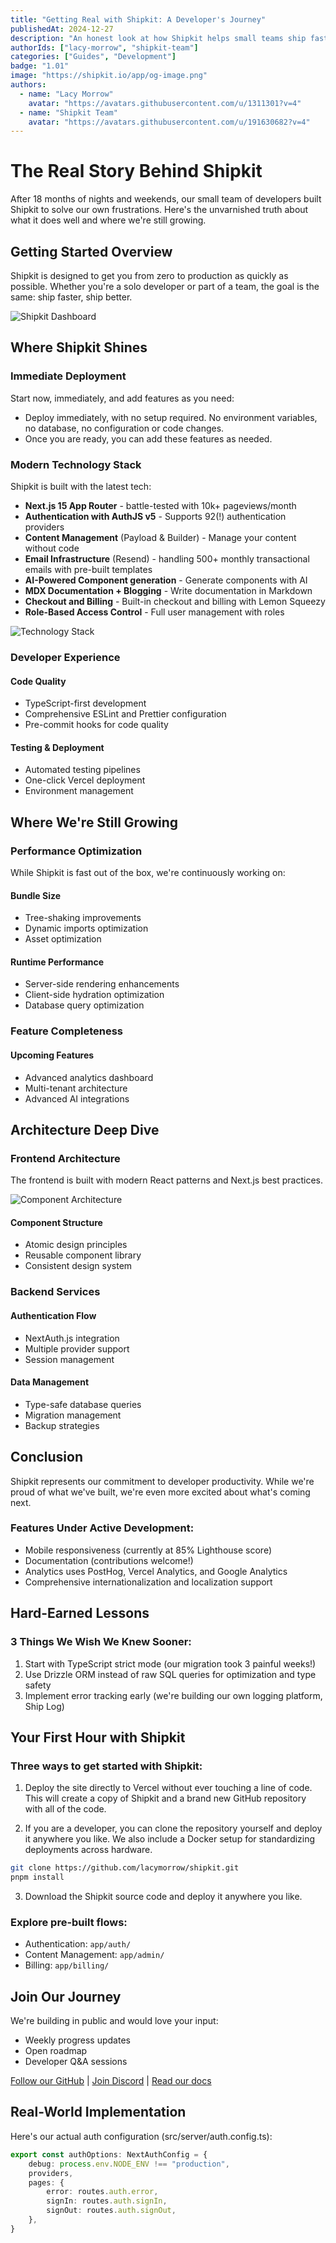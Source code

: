 ```yaml
---
title: "Getting Real with Shipkit: A Developer's Journey"
publishedAt: 2024-12-27
description: "An honest look at how Shipkit helps small teams ship faster - warts and all"
authorIds: ["lacy-morrow", "shipkit-team"]
categories: ["Guides", "Development"]
badge: "1.01"
image: "https://shipkit.io/app/og-image.png"
authors:
  - name: "Lacy Morrow"
    avatar: "https://avatars.githubusercontent.com/u/1311301?v=4"
  - name: "Shipkit Team"
    avatar: "https://avatars.githubusercontent.com/u/191630682?v=4"
---
```


# The Real Story Behind Shipkit

After 18 months of nights and weekends, our small team of developers built Shipkit to solve our own frustrations. Here's the unvarnished truth about what it does well and where we're still growing.

## Getting Started Overview

Shipkit is designed to get you from zero to production as quickly as possible. Whether you're a solo developer or part of a team, the goal is the same: ship faster, ship better.

![Shipkit Dashboard](https://images.unsplash.com/photo-1460925895917-afdab827c52f?w=600&h=300&fit=crop&crop=center)

## Where Shipkit Shines

### Immediate Deployment

Start now, immediately, and add features as you need:

- Deploy immediately, with no setup required. No environment variables, no database, no configuration or code changes.
- Once you are ready, you can add these features as needed.

### Modern Technology Stack

Shipkit is built with the latest tech:
- **Next.js 15 App Router** - battle-tested with 10k+ pageviews/month
- **Authentication with AuthJS v5** - Supports 92(!) authentication providers
- **Content Management** (Payload & Builder) - Manage your content without code
- **Email Infrastructure** (Resend) - handling 500+ monthly transactional emails with pre-built templates
- **AI-Powered Component generation** - Generate components with AI
- **MDX Documentation + Blogging** - Write documentation in Markdown
- **Checkout and Billing** - Built-in checkout and billing with Lemon Squeezy
- **Role-Based Access Control** - Full user management with roles

![Technology Stack](https://images.unsplash.com/photo-1518432031352-d6fc5c10da5a?w=600&h=300&fit=crop&crop=center)

### Developer Experience

#### Code Quality
- TypeScript-first development
- Comprehensive ESLint and Prettier configuration
- Pre-commit hooks for code quality

#### Testing & Deployment
- Automated testing pipelines
- One-click Vercel deployment
- Environment management

## Where We're Still Growing

### Performance Optimization

While Shipkit is fast out of the box, we're continuously working on:

#### Bundle Size
- Tree-shaking improvements
- Dynamic imports optimization
- Asset optimization

#### Runtime Performance
- Server-side rendering enhancements
- Client-side hydration optimization
- Database query optimization

### Feature Completeness

#### Upcoming Features
- Advanced analytics dashboard
- Multi-tenant architecture
- Advanced AI integrations

## Architecture Deep Dive

### Frontend Architecture

The frontend is built with modern React patterns and Next.js best practices.

![Component Architecture](https://images.unsplash.com/photo-1555066931-4365d14bab8c?w=600&h=300&fit=crop&crop=center)

#### Component Structure
- Atomic design principles
- Reusable component library
- Consistent design system

### Backend Services

#### Authentication Flow
- NextAuth.js integration
- Multiple provider support
- Session management

#### Data Management
- Type-safe database queries
- Migration management
- Backup strategies

## Conclusion

Shipkit represents our commitment to developer productivity. While we're proud of what we've built, we're even more excited about what's coming next.

### Features Under Active Development:
- Mobile responsiveness (currently at 85% Lighthouse score)
- Documentation (contributions welcome!)
- Analytics uses PostHog, Vercel Analytics, and Google Analytics
- Comprehensive internationalization and localization support

## Hard-Earned Lessons

### 3 Things We Wish We Knew Sooner:
1. Start with TypeScript strict mode (our migration took 3 painful weeks!)
2. Use Drizzle ORM instead of raw SQL queries for optimization and type safety
3. Implement error tracking early (we're building our own logging platform, Ship Log)

## Your First Hour with Shipkit

### Three ways to get started with Shipkit:

1. Deploy the site directly to Vercel without ever touching a line of code. This will create a copy of Shipkit and a brand new GitHub repository with all of the code.

2. If you are a developer, you can clone the repository yourself and deploy it anywhere you like. We also include a Docker setup for standardizing deployments across hardware.

```bash
git clone https://github.com/lacymorrow/shipkit.git
pnpm install
```

3. Download the Shipkit source code and deploy it anywhere you like.

### Explore pre-built flows:

- Authentication: `app/auth/`
- Content Management: `app/admin/`
- Billing: `app/billing/`

## Join Our Journey

We're building in public and would love your input:
- Weekly progress updates
- Open roadmap
- Developer Q&A sessions

[Follow our GitHub](https://github.com/lacymorrow/shipkit) | [Join Discord](https://discord.gg/XxKrKNvEje) | [Read our docs](https://shipkit.io/docs)

## Real-World Implementation

Here's our actual auth configuration (src/server/auth.config.ts):

```typescript
export const authOptions: NextAuthConfig = {
	debug: process.env.NODE_ENV !== "production",
	providers,
	pages: {
		error: routes.auth.error,
		signIn: routes.auth.signIn,
		signOut: routes.auth.signOut,
	},
}
```
